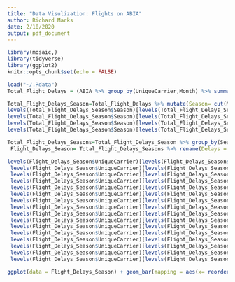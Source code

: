 ---
title: "Data Visulization: Flights on ABIA"
author: Richard Marks
date: 2/10/2020
output: pdf_document
---
```{r setup, include=FALSE}
library(mosaic,)
library(tidyverse)
library(ggplot2)
knitr::opts_chunk$set(echo = FALSE)
```
```{r}
load("~/.Rdata")
Total_Flight_Delays = (ABIA %>% group_by(UniqueCarrier,Month) %>% summarize(Carrier_Delay = mean(CarrierDelay + WeatherDelay + NASDelay + SecurityDelay + LateAircraftDelay, na.rm = TRUE)))
```
```{r}
Total_Flight_Delays_Season=Total_Flight_Delays %>% mutate(Season= cut(Month,c(0,3,6,9,12)))
levels(Total_Flight_Delays_Season$Season)[levels(Total_Flight_Delays_Season$Season)=="(6,9]"]   <- "Summer"
levels(Total_Flight_Delays_Season$Season)[levels(Total_Flight_Delays_Season$Season)=="(9,12]"]   <- "Fall"
levels(Total_Flight_Delays_Season$Season)[levels(Total_Flight_Delays_Season$Season)=="(3,6]"]   <- "Spring"
levels(Total_Flight_Delays_Season$Season)[levels(Total_Flight_Delays_Season$Season)=="(0,3]"] <- "Winter"
```

```{r}
Total_Flight_Delays_Seasons=Total_Flight_Delays_Season %>% group_by(Season,UniqueCarrier) %>% summarize(mean(Carrier_Delay, na.rm = TRUE))
 Flight_Delays_Season= Total_Flight_Delays_Seasons %>% rename(Delays = `mean(Carrier_Delay, na.rm = TRUE)`)
```
```{r}
levels(Flight_Delays_Season$UniqueCarrier)[levels(Flight_Delays_Season$UniqueCarrier)=="AA"] <- "American Airlines"
 levels(Flight_Delays_Season$UniqueCarrier)[levels(Flight_Delays_Season$UniqueCarrier)=="9E"] <- "Endeavor Air"
 levels(Flight_Delays_Season$UniqueCarrier)[levels(Flight_Delays_Season$UniqueCarrier)=="B6"] <- "Jetblue Airways"
 levels(Flight_Delays_Season$UniqueCarrier)[levels(Flight_Delays_Season$UniqueCarrier)=="CO"] <- "Continental Airlines"
 levels(Flight_Delays_Season$UniqueCarrier)[levels(Flight_Delays_Season$UniqueCarrier)=="DL"] <- "Delta Airlines"
 levels(Flight_Delays_Season$UniqueCarrier)[levels(Flight_Delays_Season$UniqueCarrier)=="EV"] <- "ExpressJet Airlines"
 levels(Flight_Delays_Season$UniqueCarrier)[levels(Flight_Delays_Season$UniqueCarrier)=="F9"] <- "Frontier Airlines"
 levels(Flight_Delays_Season$UniqueCarrier)[levels(Flight_Delays_Season$UniqueCarrier)=="MQ"] <- "Envoy Air"
 levels(Flight_Delays_Season$UniqueCarrier)[levels(Flight_Delays_Season$UniqueCarrier)=="NW"] <- "Northwest Airlines"
 levels(Flight_Delays_Season$UniqueCarrier)[levels(Flight_Delays_Season$UniqueCarrier)=="OH"] <- "US Airways Express"
 levels(Flight_Delays_Season$UniqueCarrier)[levels(Flight_Delays_Season$UniqueCarrier)=="OO"] <- "SkyWest Airlines"
 levels(Flight_Delays_Season$UniqueCarrier)[levels(Flight_Delays_Season$UniqueCarrier)=="UA"] <- "United Airlines"
 levels(Flight_Delays_Season$UniqueCarrier)[levels(Flight_Delays_Season$UniqueCarrier)=="US"] <- "Puerto rico International Airlines"
 levels(Flight_Delays_Season$UniqueCarrier)[levels(Flight_Delays_Season$UniqueCarrier)=="WN"] <- "SouthWest Airlines"
 levels(Flight_Delays_Season$UniqueCarrier)[levels(Flight_Delays_Season$UniqueCarrier)=="XE"] <- "JSX Air"
 levels(Flight_Delays_Season$UniqueCarrier)[levels(Flight_Delays_Season$UniqueCarrier)=="YV"] <- "Mesa Airlines"
```


```{r}
ggplot(data = Flight_Delays_Season) + geom_bar(mapping = aes(x= reorder(UniqueCarrier,Delays), y= Delays), stat = 'identity') + coord_flip() + labs(x="Airline (Code)", y= "Average Delay Time (Minutes)", title = "Which Airlines Have the Longest Average Delays", subtitle = "For Each Season") + facet_wrap(~ Season, nrow = 2)
```


